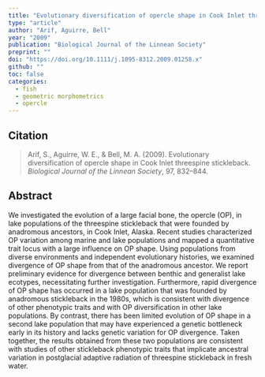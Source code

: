 ```yaml
---
title: "Evolutionary diversification of opercle shape in Cook Inlet threespine stickleback"
type: "article"
author: "Arif, Aguirre, Bell"
year: "2009"
publication: "Biological Journal of the Linnean Society"
preprint: ""
doi: "https://doi.org/10.1111/j.1095-8312.2009.01258.x"
github: ""
toc: false
categories:
  - fish
  - geometric morphometrics
  - opercle
---
```


## Citation

> Arif, S., Aguirre, W. E., & Bell, M. A. (2009). Evolutionary diversification of opercle shape in Cook Inlet threespine stickleback. *Biological Journal of the Linnean Society*, 97, 832–844.


## Abstract

We investigated the evolution of a large facial bone, the opercle (OP), in lake populations of the threespine stickleback that were founded by anadromous ancestors, in Cook Inlet, Alaska. Recent studies characterized OP variation among marine and lake populations and mapped a quantitative trait locus with a large influence on OP shape. Using populations from diverse environments and independent evolutionary histories, we examined divergence of OP shape from that of the anadromous ancestor. We report preliminary evidence for divergence between benthic and generalist lake ecotypes, necessitating further investigation. Furthermore, rapid divergence of OP shape has occurred in a lake population that was founded by anadromous stickleback in the 1980s, which is consistent with divergence of other phenotypic traits and with OP diversification in other lake populations. By contrast, there has been limited evolution of OP shape in a second lake population that may have experienced a genetic bottleneck early in its history and lacks genetic variation for OP divergence. Taken together, the results obtained from these two populations are consistent with studies of other stickleback phenotypic traits that implicate ancestral variation in postglacial adaptive radiation of threespine stickleback in fresh water.
